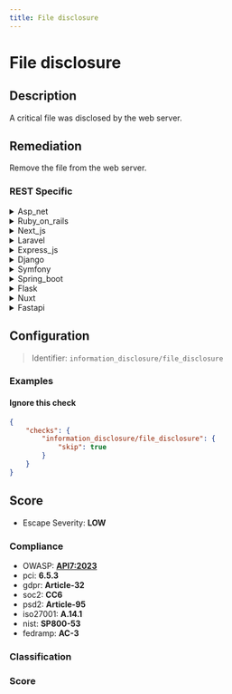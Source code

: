 ```yaml
---
title: File disclosure
---
```


# File disclosure

## Description

A critical file was disclosed by the web server.


## Remediation

Remove the file from the web server.



### REST Specific

<details>
    <summary>Asp_net</summary>

Implement proper access controls and ensure sensitive files are not stored within web-accessible directories. Use the web.config file to restrict unauthorized access to critical files and employ ASP.NET features like the element to specify access rules for different users and roles.

</details>

<details>
    <summary>Ruby_on_rails</summary>

Ensure proper access controls are in place for sensitive files and configure the web server to restrict access to critical file paths. Use the 'send_file' method in Ruby on Rails controllers to securely serve files, and validate user permissions before allowing file access.

</details>

<details>
    <summary>Next_js</summary>

Ensure that server-side configurations or Next.js API routes do not inadvertently serve sensitive files. Use a well-configured .next/static folder for static assets and restrict access to any critical files through proper server rules or middleware. Regularly audit your file-serving routes to prevent unintended file disclosures.

</details>

<details>
    <summary>Laravel</summary>

Ensure proper access controls are in place for sensitive files and directories. Use Laravel's built-in authorization features to restrict access, and configure your web server to deny direct access to critical files. Additionally, regularly audit your storage directories and .env file to prevent unintended exposure.

</details>

<details>
    <summary>Express_js</summary>

To prevent critical file disclosure in an Express.js application, ensure that user input is not directly used to serve files from the server. Implement strict access controls and use a whitelist approach to serve only intended public files. Additionally, employ middleware like 'helmet' to secure Express apps by setting various HTTP headers and 'express-rate-limit' to prevent brute-force attempts at discovering files. Regularly audit your application for unintended static directories or routes that may expose sensitive files.

</details>

<details>
    <summary>Django</summary>

Ensure that Django's built-in security features are properly configured to prevent unauthorized file disclosures. Use the 'X-Sendfile' header for serving protected files, set 'DEBUG' to False in production, and restrict file access by implementing proper user authentication and permissions checks.

</details>

<details>
    <summary>Symfony</summary>

In the Symfony framework, ensure that your server configuration or .htaccess file properly denies access to sensitive files. Use the 'access_control' feature in the security.yaml configuration file to restrict access based on patterns. Additionally, regularly audit your code to ensure that no critical files are being exposed through routes or public directories.

</details>

<details>
    <summary>Spring_boot</summary>

Ensure that the Spring Boot application is configured to restrict access to sensitive files. Implement proper access controls and use the Spring Security framework to define security constraints. Regularly audit your application's security configuration and update the security rules as necessary to prevent unauthorized file disclosure.

</details>

<details>
    <summary>Flask</summary>

To prevent critical file disclosure in a Flask application, ensure that the web server is properly configured to deny access to sensitive files and directories. Use Flask's `send_from_directory` function with caution, explicitly defining accessible paths, and avoid serving dynamic content from user input. Implement proper access control checks within your application logic to restrict unauthorized users from accessing protected resources. Additionally, regularly review and update your `.htaccess` or web server configuration files to prevent directory listing and secure file permissions.

</details>

<details>
    <summary>Nuxt</summary>

Ensure that the Nuxt.js server configuration properly restricts access to sensitive files and directories. Implement access control checks and serve static files explicitly through Nuxt.js configuration to prevent unintended file disclosure. Regularly audit file permissions and use middleware to filter out requests for critical files.

</details>

<details>
    <summary>Fastapi</summary>

To prevent critical file disclosure in FastAPI, ensure that sensitive files are not stored in publicly accessible directories. Implement proper access controls and use secure configuration settings for the server. Additionally, validate and sanitize user input to prevent path traversal attacks. Regularly review and update security policies and practices.

</details>

## Configuration

> Identifier: `information_disclosure/file_disclosure`



### Examples



#### Ignore this check

```json
{
    "checks": {
        "information_disclosure/file_disclosure": {
            "skip": true
        }
    }
}
```




## Score

- Escape Severity: **<span className="low-severity">LOW</span>**

### Compliance

- OWASP: **[API7:2023](https://github.com/OWASP/API-Security/blob/master/editions/2023/en/0xa7-server-side-request-forgery.md)**
- pci: **6.5.3**
- gdpr: **Article-32**
- soc2: **CC6**
- psd2: **Article-95**
- iso27001: **A.14.1**
- nist: **SP800-53**
- fedramp: **AC-3**

### Classification






### Score




